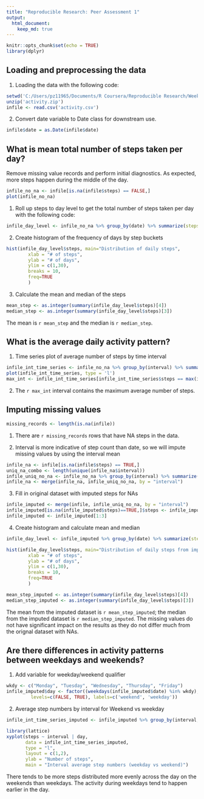 ---
title: "Reproducible Research: Peer Assessment 1"
output: 
  html_document:
    keep_md: true
---

```{r setup, include=FALSE}
knitr::opts_chunk$set(echo = TRUE)
library(dplyr)
```


## Loading and preprocessing the data

1. Loading the data with the following code:
```{r load and pre-process}
setwd('C:/Users/pz11965/Documents/R Coursera/Reproducible Research/Week 2/Course Project 1/RepData_PeerAssessment1-master')
unzip('activity.zip')
infile <- read.csv('activity.csv')
```

2. Convert date variable to Date class for downstream use. 
```{r}
infile$date = as.Date(infile$date)
```


## What is mean total number of steps taken per day?

Remove missing value records and perform initial diagnostics. As expected, more steps happen during the middle of the day.
```{r}
infile_no_na <- infile[is.na(infile$steps) == FALSE,]
plot(infile_no_na)
```


1. Roll up steps to day level to get the total number of steps taken per day with the following code:

```{r message = FALSE}
infile_day_level <- infile_no_na %>% group_by(date) %>% summarize(steps = sum(steps))
```

2. Create histogram of the frequency of days by step buckets

```{r}
hist(infile_day_level$steps, main="Distribution of daily steps",
        xlab = "# of steps",
        ylab = "# of days",
        ylim = c(1,30),
        breaks = 10,
        freq=TRUE
        )

```

3. Calculate the mean and median of the steps

```{r}
mean_step <- as.integer(summary(infile_day_level$steps)[4])
median_step <- as.integer(summary(infile_day_level$steps)[3])
```

The mean is `r mean_step` and the median is `r median_step`.


## What is the average daily activity pattern?

1. Time series plot of average number of steps by time interval
```{r message = FALSE}
infile_int_time_series <- infile_no_na %>% group_by(interval) %>% summarize(steps = mean(steps))
plot(infile_int_time_series, type = 'l')
max_int <- infile_int_time_series[infile_int_time_series$steps == max(infile_int_time_series$steps),]$interval
```

2. The `r max_int` interval contains the maximum average number of steps.

## Imputing missing values

```{r}
missing_records <- length(is.na(infile))
```
1. There are `r missing_records` rows that have NA steps in the data.

2. Interval is more indicative of step count than date, so we will impute missing values by using the interval mean
```{r message = FALSE}
infile_na <- infile[is.na(infile$steps) == TRUE,]
uniq_na_combo <- length(unique(infile_na$interval))
infile_uniq_no_na <- infile_no_na %>% group_by(interval) %>% summarize(steps_imputed = mean(steps))
infile_na <- merge(infile_na, infile_uniq_no_na, by = "interval")
```

3. Fill in original dataset with imputed steps for NAs

```{r}

infile_imputed <- merge(infile, infile_uniq_no_na, by = "interval")
infile_imputed[is.na(infile_imputed$steps)==TRUE,]$steps <- infile_imputed[is.na(infile_imputed$steps)==TRUE,]$steps_imputed
infile_imputed <- infile_imputed[1:3]

```

4. Create histogram and calculate mean and median
```{r message = FALSE}

infile_day_level <- infile_imputed %>% group_by(date) %>% summarize(steps = sum(steps))

hist(infile_day_level$steps, main="Distribution of daily steps from imputed dataset",
        xlab = "# of steps",
        ylab = "# of days",
        ylim = c(1,30),
        breaks = 10,
        freq=TRUE
        )

mean_step_imputed <- as.integer(summary(infile_day_level$steps)[4])
median_step_imputed <- as.integer(summary(infile_day_level$steps)[3])

```

The mean from the imputed dataset is `r mean_step_imputed`; the median from the imputed dataset is `r median_step_imputed`. The missing values do not have significant impact on the results as they do not differ much from the orignal dataset with NAs.



## Are there differences in activity patterns between weekdays and weekends?

1. Add variable for weekday/weekend qualifier

```{r}

wkdy <- c("Monday", "Tuesday", "Wednesday", "Thursday", "Friday")
infile_imputed$day <- factor((weekdays(infile_imputed$date) %in% wkdy), 
         levels=c(FALSE, TRUE), labels=c('weekend', 'weekday'))

```

2. Average step numbers by interval for Weekend vs weekday

```{r message=FALSE}

infile_int_time_series_imputed <- infile_imputed %>% group_by(interval,day) %>% summarize(steps = mean(steps))

library(lattice)
xyplot(steps ~ interval | day,
       data = infile_int_time_series_imputed,
       type = "l",
       layout = c(1,2),
       ylab = "Number of steps",
       main = "Interval average step numbers (weekday vs weekend)")

```

There tends to be more steps distributed more evenly across the day on the weekends than weekdays. The activity during weekdays tend to happen earlier in the day.